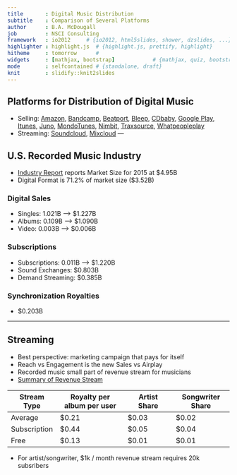 ```yaml
---
title       : Digital Music Distribution
subtitle    : Comparison of Several Platforms
author      : B.A. McDougall
job         : NSCI Consulting
framework   : io2012     # {io2012, html5slides, shower, dzslides, ...}
highlighter : highlight.js  # {highlight.js, prettify, highlight}
hitheme     : tomorrow      # 
widgets     : [mathjax, bootstrap]            # {mathjax, quiz, bootstrap}
mode        : selfcontained # {standalone, draft}
knit        : slidify::knit2slides
---
```


## Platforms for Distribution of Digital Music
* Selling: [Amazon](https://www.amazon.com/gp/help/customer/display.html?nodeId=14061761),
  [Bandcamp](https://bandcamp.com/fair_trade_music_policy),
  [Beatport](https://about.beatport.com/contact-us/),
  [Bleep](https://bleep.com/faqs),
  [CDbaby](https://members.cdbaby.com/sell-music),
  [Google Play](play.google.com/artists),
  [Itunes](https://www.apple.com/itunes/working-itunes/sell-content/music-faq.html),
  [Juno](https://lms.juno.co.uk/lms/login.php),
  [MondoTunes](http://www.mondotunes.com/sell-your-music),
  [Nimbit](http://www.nimbit.com/),
  [Traxsource](http://support.traxsource.com/article/how-can-i-sell-my-music-on-traxsource),
  [Whatpeopleplay](https://www.whatpeopleplay.com)
* Streaming:   [Soundcloud](https://on.soundcloud.com/about), 
  [Mixcloud](https://www.mixcloud.com/about/)
---

## U.S. Recorded Music Industry
* [Industry Report](https://www.riaa.com/reports/riaa-2015-year-end-sales-shipments-data-report-riaa/)
  reports Market Size for 2015 at $4.95B
* Digital Format is 71.2% of market size ($3.52B)

### Digital Sales
* Singles: 1.021B --> $1.227B
* Albums: 0.109B --> $1.090B
* Video: 0.003B --> $0.006B

### Subscriptions
* Subscriptions:  0.011B --> $1.220B
* Sound Exchanges:  $0.803B
* Demand Streaming:  $0.385B

### Synchronization Royalties
* $0.203B


---

## Streaming
* Best perspective: marketing campaign that pays for itself
* Reach vs Engagement is the new Sales vs Airplay
* Recorded music small part of revenue stream for musicians
* [Summary of Revenue Stream](https://musicindustryblog.wordpress.com/2016/04/26/after-the-album-how-playlists-are-re-defining-listening/)

Stream Type | Royalty per album per user | Artist Share | Songwriter Share
------------|-------------------|--------------|----------------
Average     | $0.21 | $0.03 | $0.02
Subscription| $0.44 | $0.05 | $0.04
Free        | $0.13 | $0.01 | $0.01

* For artist/songwriter, $1k / month revenue stream requires 20k subsribers

